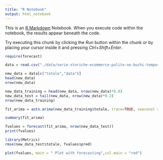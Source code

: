 ```yaml
---
title: "R Notebook"
output: html_notebook
---
```


This is an [R Markdown](http://rmarkdown.rstudio.com) Notebook. When you execute code within the notebook, the results appear beneath the code. 

Try executing this chunk by clicking the *Run* button within the chunk or by placing your cursor inside it and pressing *Ctrl+Shift+Enter*. 




```r
require(forecast)
```


```r
data = read.csv("./data/serie-storiche-ecommerce-pulito-no-buchi-temporali.csv")
```
```r
new_data = data[c("totale","data")]
head(new_data)
nrow(new_data)

```
```r
new_data_training = head(new_data, nrow(new_data)*0.8)
new_data_test = tail(new_data, nrow(new_data)*0.2)
nrow(new_data_training)
```




```r
fit_arima = auto.arima(new_data_training$totale, trace=TRUE, seasonal = TRUE)
```

```r
summary(fit_arima)
```
```r
fvalues = forecast(fit_arima, nrow(new_data_test))
print(fvalues)
```

```r
library(Metrics) 
rmse(new_data_test$totale, fvalues$pred)
```


```r
plot(fvalues, main = " Plot with forecasting",col.main = "red")
```


